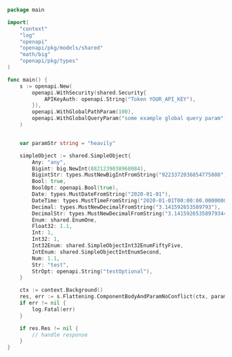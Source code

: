 ```go showLineNumbers copy filename="Component Body And Param No Conflict usage example"
package main

import(
	"context"
	"log"
	"openapi"
	"openapi/pkg/models/shared"
	"math/big"
	"openapi/pkg/types"
)

func main() {
    s := openapi.New(
        openapi.WithSecurity(shared.Security{
            APIKeyAuth: openapi.String("Token YOUR_API_KEY"),
        }),
        openapi.WithGlobalPathParam(100),
        openapi.WithGlobalQueryParam("some example global query param"),
    )


    var paramStr string = "heavily"

    simpleObject := shared.SimpleObject{
        Any: "any",
        Bigint: big.NewInt(8821239038968084),
        BigintStr: types.MustNewBigIntFromString("9223372036854775808"),
        Bool: true,
        BoolOpt: openapi.Bool(true),
        Date: types.MustDateFromString("2020-01-01"),
        DateTime: types.MustTimeFromString("2020-01-01T00:00:00.000000001Z"),
        Decimal: types.MustNewDecimalFromString("3.141592653589793"),
        DecimalStr: types.MustNewDecimalFromString("3.14159265358979344719667586"),
        Enum: shared.EnumOne,
        Float32: 1.1,
        Int: 1,
        Int32: 1,
        Int32Enum: shared.SimpleObjectInt32EnumFiftyFive,
        IntEnum: shared.SimpleObjectIntEnumSecond,
        Num: 1.1,
        Str: "test",
        StrOpt: openapi.String("testOptional"),
    }

    ctx := context.Background()
    res, err := s.Flattening.ComponentBodyAndParamNoConflict(ctx, paramStr, simpleObject)
    if err != nil {
        log.Fatal(err)
    }

    if res.Res != nil {
        // handle response
    }
}
```
